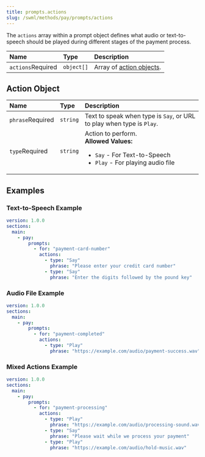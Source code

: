 ```yaml
---
title: prompts.actions
slug: /swml/methods/pay/prompts/actions
---
```


The `actions` array within a prompt object defines what audio or text-to-speech should be played during different stages of the payment process.

| Name                                             | Type       | Description                                                                                                                |
|:--------------------------------------------------|:-----------|:---------------------------------------------------------------------------------------------------------------------------|
| `actions`<span className="required-arg">Required</span> | `object[]` | Array of [action objects](#action-object).                                                                                   |

## Action Object

| Name                                             | Type       | Description                                                                                                                |
|:--------------------------------------------------|:-----------|:---------------------------------------------------------------------------------------------------------------------------|
| `phrase`<span className="required-arg">Required</span> | `string`   | Text to speak when type is `Say`, or URL to play when type is `Play`.                                                    |
| `type`<span className="required-arg">Required</span> | `string`   | Action to perform.<br/>**Allowed Values:** <ul><li>`Say` - For Text-to-Speech</li><li>`Play` - For playing audio file</li></ul>                                       |

## Examples

### Text-to-Speech Example

```yaml andJSON
version: 1.0.0
sections:
  main:
    - pay:
        prompts:
          - for: "payment-card-number"
            actions:
              - type: "Say"
                phrase: "Please enter your credit card number"
              - type: "Say"
                phrase: "Enter the digits followed by the pound key"
```

### Audio File Example

```yaml andJSON
version: 1.0.0
sections:
  main:
    - pay:
        prompts:
          - for: "payment-completed"
            actions:
              - type: "Play"
                phrase: "https://example.com/audio/payment-success.wav"
```

### Mixed Actions Example

```yaml andJSON
version: 1.0.0
sections:
  main:
    - pay:
        prompts:
          - for: "payment-processing"
            actions:
              - type: "Play"
                phrase: "https://example.com/audio/processing-sound.wav"
              - type: "Say"
                phrase: "Please wait while we process your payment"
              - type: "Play"
                phrase: "https://example.com/audio/hold-music.wav"
```
